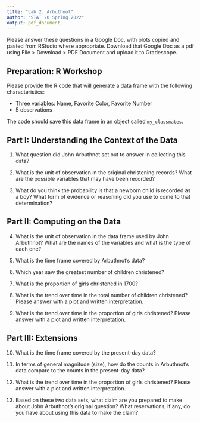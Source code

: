```yaml
---
title: "Lab 2: Arbuthnot"
author: "STAT 20 Spring 2022"
output: pdf_document
---
```


Please answer these questions in a Google Doc, with plots copied and pasted from RStudio where appropriate. Download that Google Doc as a pdf using File > Download > PDF Document and upload it to Gradescope.

## Preparation: R Workshop

Please provide the R code that will generate a data frame with the following characteristics:

- Three variables: Name, Favorite Color, Favorite Number  
- 5 observations

The code should save this data frame in an object called `my_classmates`.

## Part I: Understanding the Context of the Data

1. What question did John Arbuthnot set out to answer in collecting this data?

2. What is the unit of observation in the original christening records? What are the possible variables that may have been recorded?

3. What do you think the probability is that a newborn child is recorded as a boy? What form of evidence or reasoning did you use to come to that determination?


## Part II: Computing on the Data

4. What is the unit of observation in the data frame used by John Arbuthnot? What are the names of the variables and what is the type of each one?

5. What is the time frame covered by Arbuthnot's data?

6. Which year saw the greatest number of children christened?

7. What is the proportion of girls christened in 1700?

8. What is the trend over time in the total number of children christened? Please answer with a plot and written interpretation.

9. What is the trend over time in the proportion of girls christened? Please answer with a plot and written interpretation.

## Part III: Extensions

10. What is the time frame covered by the present-day data?

12. In terms of general magnitude (size), how do the counts in Arbuthnot's data compare to the counts in the present-day data?

13. What is the trend over time in the proportion of girls christened? Please answer with a plot and written interpretation.

14. Based on these two data sets, what claim are you prepared to make about John Arbuthnot's original question? What reservations, if any, do you have about using this data to make the claim?

